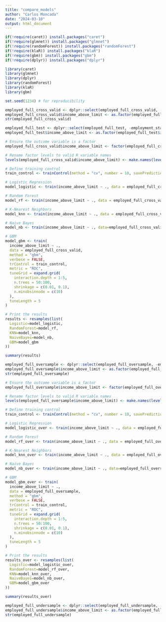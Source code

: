 ```yaml
---
title: "compare_models"
author: "Carlos Moncada"
date: "2024-03-10"
output: html_document
---
```


```r
if(!require(caret)) install.packages("caret")
if(!require(glmnet)) install.packages("glmnet")
if(!require(randomForest)) install.packages("randomForest")
if(!require(klaR)) install.packages("klaR")
if(!require(gbm)) install.packages("gbm")
if(!require(dplyr)) install.packages("dplyr")

library(caret)
library(glmnet)
library(dplyr)
library(randomForest)
library(klaR)
library(gbm)

set.seed(1234) # for reproducibility
```

```r
employed_full_cross_valid <- dplyr::select(employed_full_cross_valid, -employment_status)
employed_full_cross_valid$income_above_limit <- as.factor(employed_full_cross_valid$income_above_limit)
str(employed_full_cross_valid)

employed_full_test <- dplyr::select(employed_full_test, -employment_status)
employed_full_test$income_above_limit <- as.factor(employed_full_test$income_above_limit)

```

```r
# Ensure the outcome variable is a factor
employed_full_cross_valid$income_above_limit <- factor(employed_full_cross_valid$income_above_limit)

# Rename factor levels to valid R variable names
levels(employed_full_cross_valid$income_above_limit) <- make.names(levels(employed_full_cross_valid$income_above_limit), unique = TRUE)

# Define training control
train_control <- trainControl(method = "cv", number = 10, savePredictions = "final", classProbs = TRUE, summaryFunction = twoClassSummary)

# Logistic Regression
model_logistic <- train(income_above_limit ~ ., data = employed_full_cross_valid, method = "glm", family = "binomial", trControl = train_control, metric = "ROC")

# Random Forest
model_rf <- train(income_above_limit ~ ., data = employed_full_cross_valid, method = "rf", trControl = train_control, metric = "ROC", tuneLength = 5)

# K-Nearest Neighbors
model_knn <- train(income_above_limit ~ ., data = employed_full_cross_valid, method = "knn", trControl = train_control, metric = "ROC", tuneLength = 5)

# Naive Bayes
model_nb <- train(income_above_limit ~ ., data=employed_full_cross_valid, method="naive_bayes", trControl=train_control, metric="ROC")

# GBM
model_gbm <- train(
  income_above_limit ~ ., 
  data = employed_full_cross_valid, 
  method = "gbm", 
  verbose = FALSE, 
  trControl = train_control, 
  metric = "ROC", 
  tuneGrid = expand.grid(
    interaction.depth = 1:5, 
    n.trees = 50:100, 
    shrinkage = c(0.01, 0.1),
    n.minobsinnode = c(10)
  ),
  tuneLength = 5
)

# Print the results
results <- resamples(list(
  Logistic=model_logistic,
  RandomForest=model_rf,
  KNN=model_knn,
  NaiveBayes=model_nb,
  GBM=model_gbm
))

summary(results)

```

```r
employed_full_oversample <- dplyr::select(employed_full_oversample, -employment_status)
employed_full_oversample$income_above_limit <- as.factor(employed_full_oversample$income_above_limit)
str(employed_full_oversample)

```

```r
# Ensure the outcome variable is a factor
employed_full_oversample$income_above_limit <- factor(employed_full_oversample$income_above_limit)

# Rename factor levels to valid R variable names
levels(employed_full_oversample$income_above_limit) <- make.names(levels(employed_full_oversample$income_above_limit), unique = TRUE)

# Define training control
train_control <- trainControl(method = "cv", number = 10, savePredictions = "final", classProbs = TRUE, summaryFunction = twoClassSummary)

# Logistic Regression
model_logistic_over <- train(income_above_limit ~ ., data = employed_full_oversample, method = "glm", family = "binomial", trControl = train_control, metric = "ROC")

# Random Forest
model_rf_over <- train(income_above_limit ~ ., data = employed_full_oversample, method = "rf", trControl = train_control, metric = "ROC", tuneLength = 5)

# K-Nearest Neighbors
model_knn_over <- train(income_above_limit ~ ., data = employed_full_oversample, method = "knn", trControl = train_control, metric = "ROC", tuneLength = 5)

# Naive Bayes
model_nb_over <- train(income_above_limit ~ ., data=employed_full_oversample, method="naive_bayes", trControl=train_control, metric="ROC")

# GBM
model_gbm_over <- train(
  income_above_limit ~ ., 
  data = employed_full_oversample, 
  method = "gbm", 
  verbose = FALSE, 
  trControl = train_control, 
  metric = "ROC", 
  tuneGrid = expand.grid(
    interaction.depth = 1:5, 
    n.trees = 50:100, 
    shrinkage = c(0.01, 0.1),
    n.minobsinnode = c(10)
  ),
  tuneLength = 5
)

# Print the results
results_over <- resamples(list(
  Logistic=model_logistic_over,
  RandomForest=model_rf_over,
  KNN=model_knn_over,
  NaiveBayes=model_nb_over,
  GBM=model_gbm_over
))

summary(results_over)

```

```r
employed_full_undersample <- dplyr::select(employed_full_undersample, -employment_status)
employed_full_undersample$income_above_limit <- as.factor(employed_full_undersample$income_above_limit)
str(employed_full_undersample)

```